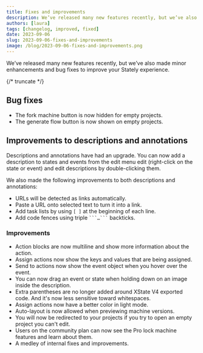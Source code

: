```yaml
---
title: Fixes and improvements
description: We’ve released many new features recently, but we’ve also made minor enhancements and bug fixes to improve your Stately experience.
authors: [laura]
tags: [changelog, improved, fixed]
date: 2023-09-06
slug: 2023-09-06-fixes-and-improvements
image: /blog/2023-09-06-fixes-and-improvements.png
---
```


We’ve released many new features recently, but we’ve also made minor enhancements and bug fixes to improve your Stately experience.

{/* truncate */}

## Bug fixes

- The fork machine button is now hidden for empty projects.
- The generate flow button is now shown on empty projects.

## Improvements to descriptions and annotations

Descriptions and annotations have had an upgrade. You can now add a description to states and events from the edit menu edit (right-click on the state or event) and edit descriptions by double-clicking them.

We also made the following improvements to both descriptions and annotations:

- URLs will be detected as links automatically.
- Paste a URL onto selected text to turn it into a link.
- Add task lists by using `[ ]` at the beginning of each line.
- Add code fences using triple ` ```…``` ` backticks.

### Improvements

- Action blocks are now multiline and show more information about the action.
- Assign actions now show the keys and values that are being assigned.
- Send to actions now show the event object when you hover over the event.
- You can now drag an event or state when holding down on an image inside the description.
- Extra parentheses are no longer added around XState V4 exported code. And it's now less sensitive toward whitespaces.
- Assign actions now have a better color in light mode.
- Auto-layout is now allowed when previewing machine versions.
- You will now be redirected to your projects if you try to open an empty project you can't edit.
- Users on the community plan can now see the Pro lock machine features and learn about them.
- A medley of internal fixes and improvements.
